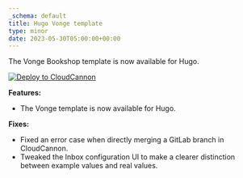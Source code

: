```yaml
---
_schema: default
title: Hugo Vonge template
type: minor
date: 2023-05-30T05:00:00+00:00
---
```

The Vonge Bookshop template is now available for Hugo.

[![Deploy to CloudCannon](https://buttons.cloudcannon.com/deploy.svg)](https://app.cloudcannon.com/register#sites/connect/github/CloudCannon/vonge-hugo-bookshop-template/main)

**Features:**

* The Vonge template is now available for Hugo.

**Fixes:**

* Fixed an error case when directly merging a GitLab branch in CloudCannon.
* Tweaked the Inbox configuration UI to make a clearer distinction between example values and real values.